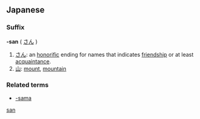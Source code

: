 {{see|san}}
==Japanese==
===Suffix===
'''-san''' ( [[さん]] )

#[[さん]]: an [[honorific]] ending for names that indicates [[friendship]] or at least [[acquaintance]].
#[[山]]: [[mount]], [[mountain]]

===Related terms===
*[[-sama]]

[[Category:Japanese suffixes|san]]